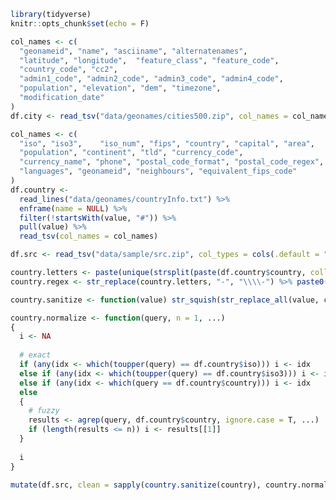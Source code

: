 ```r
library(tidyverse)
knitr::opts_chunk$set(echo = F)
```

```r
col_names <- c(
  "geonameid", "name", "asciiname", "alternatenames",
  "latitude", "longitude",  "feature_class", "feature_code",
  "country_code", "cc2",
  "admin1_code", "admin2_code", "admin3_code", "admin4_code",
  "population", "elevation", "dem", "timezone",
  "modification_date"
)
df.city <- read_tsv("data/geonames/cities500.zip", col_names = col_names, col_types = "iccccccccccccciiccT")
```

```r
col_names <- c(
  "iso", "iso3",	"iso_num", "fips", "country", "capital", "area",
  "population",	"continent", "tld",	"currency_code",
  "currency_name", "phone", "postal_code_format", "postal_code_regex",
  "languages", "geonameid", "neighbours", "equivalent_fips_code"
)
df.country <-
  read_lines("data/geonames/countryInfo.txt") %>%
  enframe(name = NULL) %>%
  filter(!startsWith(value, "#")) %>%
  pull(value) %>%
  read_tsv(col_names = col_names)
```

```r
df.src <- read_tsv("data/sample/src.zip", col_types = cols(.default = "c")) %>% select(accver, country)
```

```r
country.letters <- paste(unique(strsplit(paste(df.country$country, collapse = ""), "")[[1]]), collapse = "")
country.regex <- str_replace(country.letters, "-", "\\\\-") %>% paste0("[^", ., "]")

country.sanitize <- function(value) str_squish(str_replace_all(value, country.regex, " "))

country.normalize <- function(query, n = 1, ...)
{
  i <- NA
  
  # exact
  if (any(idx <- which(toupper(query) == df.country$iso))) i <- idx
  else if (any(idx <- which(toupper(query) == df.country$iso3))) i <- idx
  else if (any(idx <- which(query == df.country$country))) i <- idx
  else
  {
    # fuzzy
    results <- agrep(query, df.country$country, ignore.case = T, ...)
    if (length(results <= n)) i <- results[[1]]
  }
  
  i
}

mutate(df.src, clean = sapply(country.sanitize(country), country.normalize))
``` 
